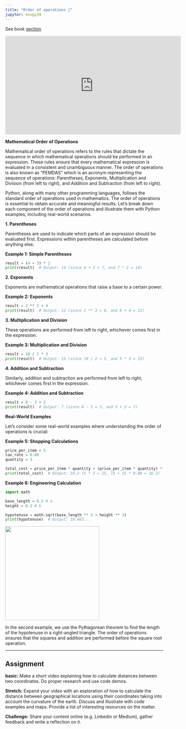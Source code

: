 ```yaml
---
title: "Order of operations 🤔"
jupyter: envpy39
---
```


See book [section](https://learning.oreilly.com/library/view/essential-math-for/9781098102920/ch01.html#idm45252818992512){target="_blank"}

<iframe width="560" height="315" src="https://www.youtube.com/embed/lKpPyvRRvKs" title="YouTube video player" frameborder="0" allow="accelerometer; autoplay; clipboard-write; encrypted-media; gyroscope; picture-in-picture; web-share" allowfullscreen>

</iframe>

**Mathematical Order of Operations**

Mathematical order of operations refers to the rules that dictate the sequence in which mathematical operations should be performed in an expression. These rules ensure that every mathematical expression is evaluated in a consistent and unambiguous manner. The order of operations is also known as "PEMDAS" which is an acronym representing the sequence of operations: Parentheses, Exponents, Multiplication and Division (from left to right), and Addition and Subtraction (from left to right).

Python, along with many other programming languages, follows the standard order of operations used in mathematics. The order of operations is essential to obtain accurate and meaningful results. Let's break down each component of the order of operations and illustrate them with Python examples, including real-world scenarios.

**1. Parentheses**

Parentheses are used to indicate which parts of an expression should be evaluated first. Expressions within parentheses are calculated before anything else.

**Example 1: Simple Parentheses**

```python
result = (4 + 3) * 2
print(result)  # Output: 14 (since 4 + 3 = 7, and 7 * 2 = 14)
```

**2. Exponents**

Exponents are mathematical operations that raise a base to a certain power.

**Example 2: Exponents**

```python
result = 2 ** 3 + 4
print(result)  # Output: 12 (since 2 ** 3 = 8, and 8 + 4 = 12)
```

**3. Multiplication and Division**

These operations are performed from left to right, whichever comes first in the expression.

**Example 3: Multiplication and Division**

```python
result = 10 / 2 * 3
print(result)  # Output: 15 (since 10 / 2 = 5, and 5 * 3 = 15)
```

**4. Addition and Subtraction**

Similarly, addition and subtraction are performed from left to right, whichever comes first in the expression.

**Example 4: Addition and Subtraction**

```python
result = 8 - 3 + 2
print(result)  # Output: 7 (since 8 - 3 = 5, and 5 + 2 = 7)
```

**Real-World Examples**

Let's consider some real-world examples where understanding the order of operations is crucial:

**Example 5: Shopping Calculations**

```python
price_per_item = 5
tax_rate = 0.08
quantity = 3

total_cost = price_per_item * quantity + (price_per_item * quantity) * tax_rate
print(total_cost)  # Output: 16.2 (5 * 3 = 15, 15 + 15 * 0.08 = 16.2)
```

**Example 6: Engineering Calculation**

```python
import math

base_length = 6.5 # a
height = 8.2 # b

hypotenuse = math.sqrt(base_length ** 2 + height ** 2)
print(hypotenuse)  # Output: 10.463...
```

![](https://upload.wikimedia.org/wikipedia/commons/thumb/d/d2/Pythagorean.svg/1920px-Pythagorean.svg.png){width="300"}

In the second example, we use the Pythagorean theorem to find the length of the hypotenuse in a right-angled triangle. The order of operations ensures that the squares and addition are performed before the square root operation.

------------------------------------------------------------------------

## Assignment {.unnumbered}

**basic:** Make a short video explaining how to calculate distances between two coordinates. Do proper research and use code demos.

**Stretch:** Expand your video with an exploration of how to calculate the distance between geographical locations using their coordinates taking into account the curvature of the earth. Discuss and illustrate with code examples and maps. Provide a list of interesting resources on the matter.

**Challenge:** Share your content online (e.g. Linkedin or Medium), gather feedback and write a reflection on it.
